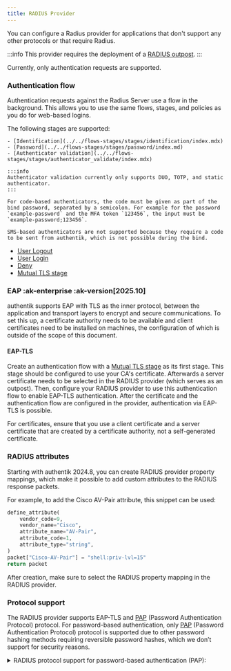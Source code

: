 ```yaml
---
title: RADIUS Provider
---
```



You can configure a Radius provider for applications that don't support any other protocols or that require Radius.

:::info
This provider requires the deployment of a [RADIUS outpost](../../outposts/index.mdx).
:::

Currently, only authentication requests are supported.

### Authentication flow

Authentication requests against the Radius Server use a flow in the background. This allows you to use the same flows, stages, and policies as you do for web-based logins.

The following stages are supported:

    - [Identification](../../flows-stages/stages/identification/index.mdx)
    - [Password](../../flows-stages/stages/password/index.md)
    - [Authenticator validation](../../flows-stages/stages/authenticator_validate/index.mdx)

    :::info
    Authenticator validation currently only supports DUO, TOTP, and static authenticator.
    :::

    For code-based authenticators, the code must be given as part of the bind password, separated by a semicolon. For example for the password `example-password` and the MFA token `123456`, the input must be `example-password;123456`.

    SMS-based authenticators are not supported because they require a code to be sent from authentik, which is not possible during the bind.

- [User Logout](../../flows-stages/stages/user_logout.md)
- [User Login](../../flows-stages/stages/user_login/index.md)
- [Deny](../../flows-stages/stages/deny.md)
- [Mutual TLS stage](../../flows-stages/stages/mtls/index.md)

### EAP :ak-enterprise :ak-version[2025.10]

authentik supports EAP with TLS as the inner protocol, between the application and transport layers to encrypt and secure communications. To set this up, a certificate authority needs to be available and client certificates need to be installed on machines, the configuration of which is outside of the scope of this document.

#### EAP-TLS

Create an authentication flow with a [Mutual TLS stage](../../flows-stages/stages/mtls/index.md) as its first stage. This stage should be configured to use your CA's certificate. Afterwards a server certificate needs to be selected in the RADIUS provider (which serves as an outpost). Then, configure your RADIUS provider to use this authentication flow to enable EAP-TLS authentication. After the certificate and the authentication flow are configured in the provider, authentication via EAP-TLS is possible.

For certificates, ensure that you use a client certificate and a server certificate that are created by a certificate authority, not a self-generated certificate.


<Eap />

### RADIUS attributes

Starting with authentik 2024.8, you can create RADIUS provider property mappings, which make it possible to add custom attributes to the RADIUS response packets.

For example, to add the Cisco AV-Pair attribute, this snippet can be used:

```python
define_attribute(
    vendor_code=9,
    vendor_name="Cisco",
    attribute_name="AV-Pair",
    attribute_code=1,
    attribute_type="string",
)
packet["Cisco-AV-Pair"] = "shell:priv-lvl=15"
return packet
```

After creation, make sure to select the RADIUS property mapping in the RADIUS provider.

### Protocol support

The RADIUS provider supports EAP-TLS and [PAP](https://en.wikipedia.org/wiki/Password_Authentication_Protocol) (Password Authentication Protocol) protocol. For password-based authentication, only [PAP](https://en.wikipedia.org/wiki/Password_Authentication_Protocol) (Password Authentication Protocol) protocol is supported due to other password hashing methods requiring reversible password hashes, which we don’t support for security reasons.

<details>
  <summary>RADIUS protocol support for password-based authentication (PAP):</summary>

<HashSupport />
</details>
